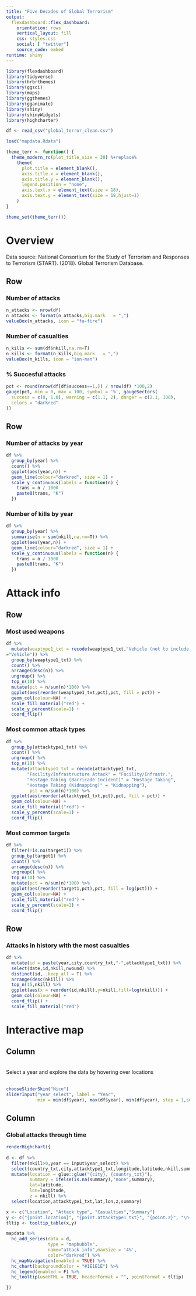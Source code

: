 ```yaml
---
title: "Five Decades of Global Terrorism"
output: 
  flexdashboard::flex_dashboard:
    orientation: rows
    vertical_layout: fill
    css: styles.css
    social: [ "twitter"]
    source_code: embed
runtime: shiny
---
```



```r

library(flexdashboard)
library(tidyverse)
library(hrbrthemes)
library(ggsci)
library(maps)
library(ggthemes)
library(gganimate)
library(shiny)
library(shinyWidgets)
library(highcharter)

df <- read_csv("global_terror_clean.csv") 

load("mapdata.Rdata")

theme_terr <- function() { 
  theme_modern_rc(plot_title_size = 30) %+replace% 
    theme(
      plot.title = element_blank(),
      axis.title.x = element_blank(),
      axis.title.y = element_blank(),
      legend.position = "none",
      axis.text.x = element_text(size = 18),
      axis.text.y = element_text(size = 18,hjust=1)
    )
}

theme_set(theme_terr())
```


Overview 
=======================================================================

Data source: National Consortium for the Study of Terrorism and Responses to Terrorism (START). (2018). Global Terrorism Database.

Row
-----------------------------------------------------------------------

### Number of attacks { .colored_smallbox}

```r
n_attacks <- nrow(df)
n_attacks <- format(n_attacks,big.mark   = ",")
valueBox(n_attacks, icon = "fa-fire")
```

### Number of casualties { .colored_smallbox }

```r
n_kills <- sum(df$nkill,na.rm=T)
n_kills <- format(n_kills,big.mark   = ",")
valueBox(n_kills, icon = "ion-man")
```

### % Succesful attacks { .colored }

```r
pct <- round(nrow(df[df$success==1,]) / nrow(df) *100,2)
gauge(pct, min = 0, max = 100, symbol = '%', gaugeSectors(
  success = c(0, 1.0), warning = c(1.1, 2), danger = c(2.1, 100),
  colors = "darkred"
))
```

Row
-----------------------------------------------------------------------

### Number of attacks by year { .colored }

```r
df %>%
  group_by(year) %>%
  count() %>%
  ggplot(aes(year,n)) +
  geom_line(colour="darkred", size = 1) +
  scale_y_continuous(labels = function(n) {
    trans = n / 1000
    paste0(trans, "K")
  })
```

### Number of kills by year { .colored }

```r
df %>%
  group_by(year) %>%
  summarise(n = sum(nkill,na.rm=T)) %>%
  ggplot(aes(year,n)) +
  geom_line(colour="darkred", size = 1) +
  scale_y_continuous(labels = function(n) {
    trans = n / 1000
    paste0(trans, "K")
  })
```


Attack info 
=======================================================================

Row
-----

### Most used weapons { .colored}

```r
df %>%
  mutate(weaptype1_txt = recode(weaptype1_txt,"Vehicle (not to include vehicle-borne explosives, i.e., car or truck bombs)" 
="Vehicle")) %>%
  group_by(weaptype1_txt) %>%
  count() %>%
  arrange(desc(n)) %>%
  ungroup() %>%
  top_n(10) %>%
  mutate(pct = n/sum(n)*100) %>%
  ggplot(aes(reorder(weaptype1_txt,pct),pct, fill = pct)) +
  geom_col(colour=NA) +
  scale_fill_material("red") +
  scale_y_percent(scale=1) +
  coord_flip()
```

### Most common attack types { .colored}

```r
df %>%
  group_by(attacktype1_txt) %>%
  count() %>%
  ungroup() %>%
  top_n(10) %>%
  mutate(attacktype1_txt = recode(attacktype1_txt, 
        "Facility/Infrastructure Attack" = "Facility/Infrastr.", 
        "Hostage Taking (Barricade Incident)" = "Hostage Taking",
        "Hostage Taking (Kidnapping)" = "Kidnapping"),
         pct = n/sum(n)*100) %>%
  ggplot(aes(reorder(attacktype1_txt,pct),pct, fill = pct)) +
  geom_col(colour=NA) +
  scale_fill_material("red") +
  scale_y_percent(scale=1) +
  coord_flip()
```

### Most common targets {.colored}

```r
df %>%
  filter(!is.na(target1)) %>%
  group_by(target1) %>%
  count() %>%
  arrange(desc(n)) %>%
  ungroup() %>%
  top_n(10) %>%
  mutate(pct = n/sum(n)*100) %>%
  ggplot(aes(reorder(target1,pct),pct, fill = log(pct))) +
  geom_col(colour=NA) +
  scale_fill_material("red") +
  scale_y_percent(scale=1) +
  coord_flip()
```

Row
---
### Attacks in history with the most casualties  {.colored}

```r
df %>%
  mutate(id = paste(year,city,country_txt,"-",attacktype1_txt)) %>%
  select(date,id,nkill,nwound) %>%
  distinct(id, .keep_all = T) %>%
  arrange(desc(nkill)) %>%
  top_n(15,nkill) %>%
  ggplot(aes(x = reorder(id,nkill),y=nkill,fill=log(nkill))) +
  geom_col(colour=NA) +
  coord_flip() +
  scale_fill_material("red")
```

Interactive map 
=======================================================================

Column {.sidebar data-width=200}
-----------------------------------------------------------------------
<br>
Select a year and explore the data by hovering over locations
<br>
<br>
```r
chooseSliderSkin("Nice")
sliderInput("year_select", label = "Year",
            min = min(df$year), max(df$year), min(df$year), step = 1,sep = "")
```


Column
--- 
### Global attacks through time { .colored}
```r

renderHighchart({
  
d <- df %>% 
  filter(nkill>0,year == input$year_select) %>%
  select(country_txt,city,attacktype1_txt,longitude,latitude,nkill,summary) %>%
  mutate(location = glue::glue("{city}, {country_txt}"),
         summary = ifelse(is.na(summary),"none",summary),
         lat=latitude,
         lon=longitude,
         z = nkill) %>%
  select(location,attacktype1_txt,lat,lon,z,summary)

x <- c("Location", "Attack type", "Casualties","Summary")
y <- c("{point.location}", "{point.attacktype1_txt}", "{point.z}", "\n{point.summary}")
tltip <- tooltip_table(x,y)

mapdata %>%
  hc_add_series(data = d,
                type = "mapbubble",
                name="attack info",maxSize = '4%',
                color="darkred") %>% 
  hc_mapNavigation(enabled = TRUE) %>%
  hc_chart(backgroundColor = "#1E1E1E") %>%
  hc_legend(enabled = F) %>%
  hc_tooltip(useHTML = TRUE, headerFormat = "", pointFormat = tltip) 

})
```
